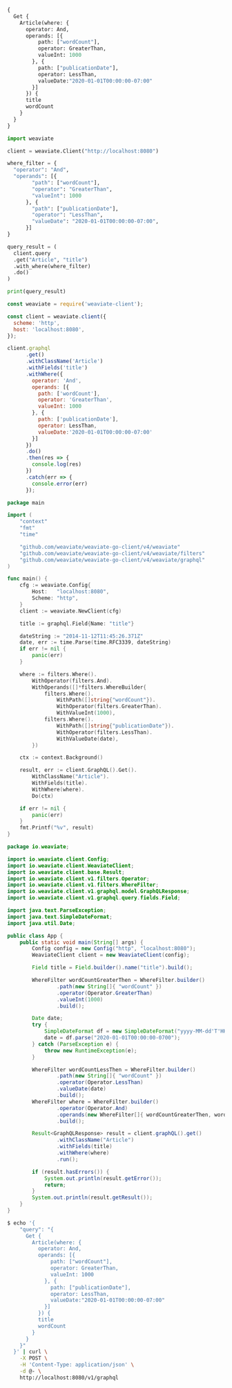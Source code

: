 
<Tabs groupId="languages">
<TabItem value="graphql" label="GraphQL">

```graphql
{
  Get {
    Article(where: {
      operator: And,
      operands: [{
          path: ["wordCount"],
          operator: GreaterThan,
          valueInt: 1000
        }, {
          path: ["publicationDate"],
          operator: LessThan,
          valueDate:"2020-01-01T00:00:00-07:00"
        }]
      }) {
      title
      wordCount
    }
  }
}
```

</TabItem>
<TabItem value="py" label="Python">

```python
import weaviate

client = weaviate.Client("http://localhost:8080")

where_filter = {
  "operator": "And",
  "operands": [{
        "path": ["wordCount"],
        "operator": "GreaterThan",
        "valueInt": 1000
      }, {
        "path": ["publicationDate"],
        "operator": "LessThan",
        "valueDate": "2020-01-01T00:00:00-07:00",
      }]
}

query_result = (
  client.query
  .get("Article", "title")
  .with_where(where_filter)
  .do()
)

print(query_result)
```

</TabItem>
<TabItem value="js" label="JavaScript">

```js
const weaviate = require('weaviate-client');

const client = weaviate.client({
  scheme: 'http',
  host: 'localhost:8080',
});

client.graphql
      .get()
      .withClassName('Article')
      .withFields('title')
      .withWhere({
        operator: 'And',
        operands: [{
          path: ['wordCount'],
          operator: 'GreaterThan',
          valueInt: 1000
        }, {
          path: ['publicationDate'],
          operator: LessThan,
          valueDate:'2020-01-01T00:00:00-07:00'
        }]
      })
      .do()
      .then(res => {
        console.log(res)
      })
      .catch(err => {
        console.error(err)
      });
```

</TabItem>
<TabItem value="go" label="Go">

```go
package main

import (
	"context"
	"fmt"
	"time"

	"github.com/weaviate/weaviate-go-client/v4/weaviate"
	"github.com/weaviate/weaviate-go-client/v4/weaviate/filters"
	"github.com/weaviate/weaviate-go-client/v4/weaviate/graphql"
)

func main() {
	cfg := weaviate.Config{
		Host:   "localhost:8080",
		Scheme: "http",
	}
	client := weaviate.NewClient(cfg)

	title := graphql.Field{Name: "title"}

	dateString := "2014-11-12T11:45:26.371Z"
	date, err := time.Parse(time.RFC3339, dateString)
	if err != nil {
		panic(err)
	}

	where := filters.Where().
		WithOperator(filters.And).
		WithOperands([]*filters.WhereBuilder{
			filters.Where().
				WithPath([]string{"wordCount"}).
				WithOperator(filters.GreaterThan).
				WithValueInt(1000),
			filters.Where().
				WithPath([]string{"publicationDate"}).
				WithOperator(filters.LessThan).
				WithValueDate(date),
		})

	ctx := context.Background()

	result, err := client.GraphQL().Get().
		WithClassName("Article").
		WithFields(title).
		WithWhere(where).
		Do(ctx)

	if err != nil {
		panic(err)
	}
	fmt.Printf("%v", result)
}
```

</TabItem>
<TabItem value="java" label="Java">

```java
package io.weaviate;

import io.weaviate.client.Config;
import io.weaviate.client.WeaviateClient;
import io.weaviate.client.base.Result;
import io.weaviate.client.v1.filters.Operator;
import io.weaviate.client.v1.filters.WhereFilter;
import io.weaviate.client.v1.graphql.model.GraphQLResponse;
import io.weaviate.client.v1.graphql.query.fields.Field;

import java.text.ParseException;
import java.text.SimpleDateFormat;
import java.util.Date;

public class App {
    public static void main(String[] args) {
        Config config = new Config("http", "localhost:8080");
        WeaviateClient client = new WeaviateClient(config);

        Field title = Field.builder().name("title").build();

        WhereFilter wordCountGreaterThen = WhereFilter.builder()
                .path(new String[]{ "wordCount" })
                .operator(Operator.GreaterThan)
                .valueInt(1000)
                .build();

        Date date;
        try {
            SimpleDateFormat df = new SimpleDateFormat("yyyy-MM-dd'T'HH:mm:ssZ");
            date = df.parse("2020-01-01T00:00:00-0700");
        } catch (ParseException e) {
            throw new RuntimeException(e);
        }

        WhereFilter wordCountLessThen = WhereFilter.builder()
                .path(new String[]{ "wordCount" })
                .operator(Operator.LessThan)
                .valueDate(date)
                .build();
        WhereFilter where = WhereFilter.builder()
                .operator(Operator.And)
                .operands(new WhereFilter[]{ wordCountGreaterThen, wordCountLessThen })
                .build();

        Result<GraphQLResponse> result = client.graphQL().get()
                .withClassName("Article")
                .withFields(title)
                .withWhere(where)
                .run();

        if (result.hasErrors()) {
            System.out.println(result.getError());
            return;
        }
        System.out.println(result.getResult());
    }
}
```

</TabItem>
<TabItem value="curl" label="Curl">

```bash
$ echo '{
    "query": "{
      Get {
        Article(where: {
          operator: And,
          operands: [{
              path: ["wordCount"],
              operator: GreaterThan,
              valueInt: 1000
            }, {
              path: ["publicationDate"],
              operator: LessThan,
              valueDate:"2020-01-01T00:00:00-07:00"
            }]
          }) {
          title
          wordCount
        }
      }
    }"
  }' | curl \
    -X POST \
    -H 'Content-Type: application/json' \
    -d @- \
    http://localhost:8080/v1/graphql
```

</TabItem>
</Tabs>
